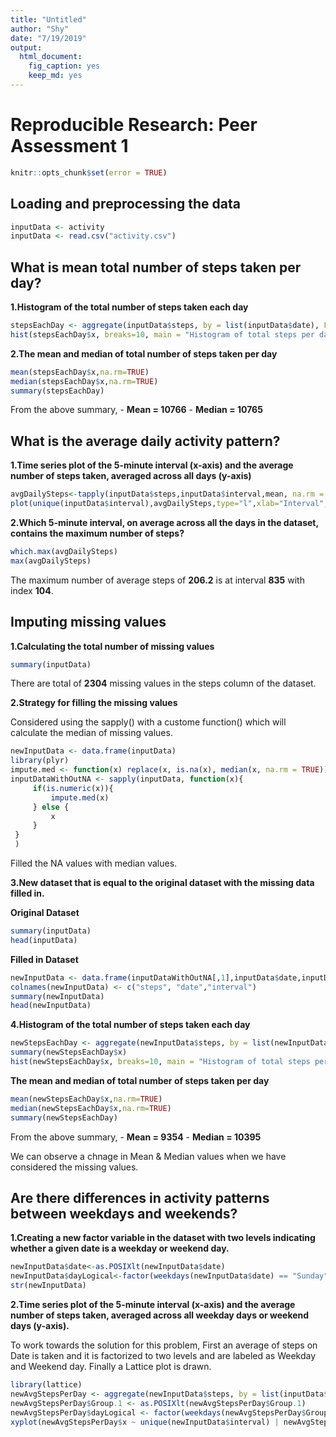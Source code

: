 ```yaml
---
title: "Untitled"
author: "Shy"
date: "7/19/2019"
output: 
  html_document: 
    fig_caption: yes
    keep_md: yes
---
```


# Reproducible Research: Peer Assessment 1
```r
knitr::opts_chunk$set(error = TRUE)
```

## Loading and preprocessing the data
```r
inputData <- activity
inputData <- read.csv("activity.csv")
```


## What is mean total number of steps taken per day?

**1.Histogram of the total number of steps taken each day**
```r
stepsEachDay <- aggregate(inputData$steps, by = list(inputData$date), FUN = sum)
hist(stepsEachDay$x, breaks=10, main = "Histogram of total steps per day",xlab="steps/day")
```

**2.The mean and median of total number of steps taken per day**
```r
mean(stepsEachDay$x,na.rm=TRUE)
median(stepsEachDay$x,na.rm=TRUE)
summary(stepsEachDay)
```

From the above summary, 
- **Mean = 10766** 
- **Median = 10765** 

## What is the average daily activity pattern?

**1.Time series plot of the 5-minute interval (x-axis) and the average number of steps taken, averaged across all days (y-axis)**

```r
avgDailySteps<-tapply(inputData$steps,inputData$interval,mean, na.rm = TRUE)
plot(unique(inputData$interval),avgDailySteps,type="l",xlab="Interval",ylab="average steps")
```

**2.Which 5-minute interval, on average across all the days in the dataset, contains the maximum number of steps?**
```r
which.max(avgDailySteps)
max(avgDailySteps)
```
The maximum number of average steps of **206.2** is at interval **835** with index **104**.

## Imputing missing values
**1.Calculating the total number of missing values**

```r
summary(inputData)
```
There are total of **2304** missing values in the steps column of the dataset.

**2.Strategy for filling the missing values**

Considered using the sapply() with a custome function() which will calculate the median of missing values.

```r
newInputData <- data.frame(inputData)
library(plyr)
impute.med <- function(x) replace(x, is.na(x), median(x, na.rm = TRUE))
inputDataWithOutNA <- sapply(inputData, function(x){
     if(is.numeric(x)){
         impute.med(x)
     } else {
         x
     }
 }
 )
```
Filled the NA values with median values.

**3.New dataset that is equal to the original dataset with the missing data filled in.** 

**Original Dataset**
```r
summary(inputData)
head(inputData)
```
**Filled in Dataset**
```r
newInputData <- data.frame(inputDataWithOutNA[,1],inputData$date,inputData$interval)
colnames(newInputData) <- c("steps", "date","interval")
summary(newInputData)
head(newInputData)
```

**4.Histogram of the total number of steps taken each day**
```r
newStepsEachDay <- aggregate(newInputData$steps, by = list(newInputData$date), FUN = sum)
summary(newStepsEachDay$x)
hist(newStepsEachDay$x, breaks=10, main = "Histogram of total steps per day",xlab="steps/day")
```

**The mean and median of total number of steps taken per day**
```r
mean(newStepsEachDay$x,na.rm=TRUE)
median(newStepsEachDay$x,na.rm=TRUE)
summary(newStepsEachDay)
```

From the above summary, 
- **Mean = 9354** 
- **Median = 10395** 

We can observe a chnage in Mean & Median values when we have considered the missing values.

## Are there differences in activity patterns between weekdays and weekends?
**1.Creating a new factor variable in the dataset with two levels indicating whether a given date is a weekday or weekend day.** 

```r
newInputData$date<-as.POSIXlt(newInputData$date)
newInputData$dayLogical<-factor(weekdays(newInputData$date) == "Sunday" | weekdays(newInputData$date) == "Saturday", levels=c(TRUE,FALSE),labels=c("Weekend","Weekday") )
str(newInputData)
```
**2.Time series plot of the 5-minute interval (x-axis) and the average number of steps taken, averaged across all weekday days or weekend days (y-axis).**

To work towards the solution for this problem, First an average of steps on Date is taken and it is factorized to two levels and are labeled as Weekday and Weekend day. Finally a Lattice plot is drawn.

```r
library(lattice)
newAvgStepsPerDay <- aggregate(newInputData$steps, by = list(inputData$date), FUN = mean)
newAvgStepsPerDay$Group.1 <- as.POSIXlt(newAvgStepsPerDay$Group.1)
newAvgStepsPerDay$dayLogical <- factor(weekdays(newAvgStepsPerDay$Group.1) == "Sunday" | weekdays(newAvgStepsPerDay$Group.1) == "Saturday", levels=c(TRUE,FALSE),labels=c("Weekend","Weekday") )
xyplot(newAvgStepsPerDay$x ~ unique(newInputData$interval) | newAvgStepsPerDay$dayLogical, type="l",layout=(c(1,2)),xlab="Interval",ylab="Number of steps")
```
 
